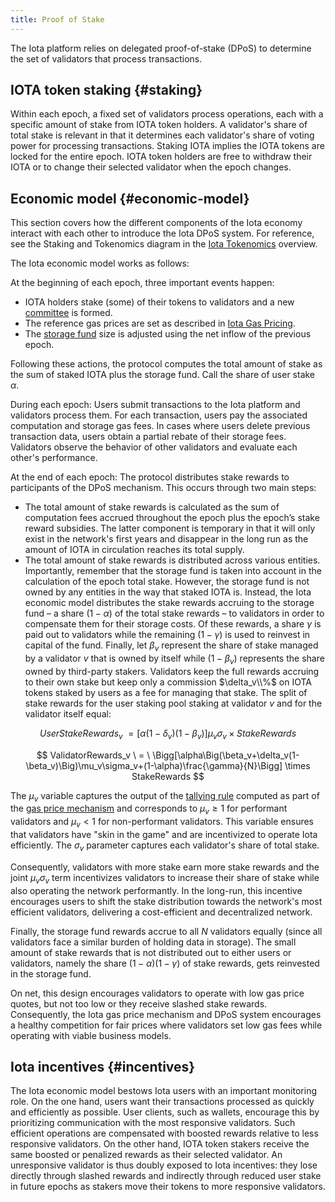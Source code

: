 ```yaml
---
title: Proof of Stake
---
```


The Iota platform relies on delegated proof-of-stake (DPoS) to determine the set of validators that process transactions.

## IOTA token staking {#staking}

Within each epoch, a fixed set of validators process operations, each with a specific amount of stake from IOTA token holders. A validator's share of total stake is relevant in that it determines each validator's share of voting power for processing transactions. Staking IOTA implies the IOTA tokens are locked for the entire epoch. IOTA token holders are free to withdraw their IOTA or to change their selected validator when the epoch changes.

## Economic model {#economic-model}

This section covers how the different components of the Iota economy interact with each other to introduce the Iota DPoS system. For reference, see the Staking and Tokenomics diagram in the [Iota Tokenomics](../tokenomics.mdx) overview.

The Iota economic model works as follows:

At the beginning of each epoch, three important events happen:

- IOTA holders stake (some) of their tokens to validators and a new [committee](../../guides/operator/validator-committee.mdx) is formed.
- The reference gas prices are set as described in [Iota Gas Pricing](./gas-pricing.mdx).
- The [storage fund](./storage-fund.mdx) size is adjusted using the net inflow of the previous epoch.

Following these actions, the protocol computes the total amount of stake as the sum of staked IOTA plus the storage fund. Call the share of user stake $\alpha$.

During each epoch: Users submit transactions to the Iota platform and validators process them. For each transaction, users pay the associated computation and storage gas fees. In cases where users delete previous transaction data, users obtain a partial rebate of their storage fees. Validators observe the behavior of other validators and evaluate each other's performance.

At the end of each epoch: The protocol distributes stake rewards to participants of the DPoS mechanism. This occurs through two main steps:

- The total amount of stake rewards is calculated as the sum of computation fees accrued throughout the epoch plus the epoch’s stake reward subsidies. The latter component is temporary in that it will only exist in the network's first years and disappear in the long run as the amount of IOTA in circulation reaches its total supply.
- The total amount of stake rewards is distributed across various entities. Importantly, remember that the storage fund is taken into account in the calculation of the epoch total stake. However, the storage fund is not owned by any entities in the way that staked IOTA is. Instead, the Iota economic model distributes the stake rewards accruing to the storage fund – a share $(1-\alpha)$ of the total stake rewards – to validators in order to compensate them for their storage costs. Of these rewards, a share $\gamma$ is paid out to validators while the remaining $(1-\gamma)$ is used to reinvest in capital of the fund. Finally, let $\beta_v$ represent the share of stake managed by a validator $v$ that is owned by itself while $(1-\beta_v)$ represents the share owned by third-party stakers. Validators keep the full rewards accruing to their own stake but keep only a commission $\delta_v\\%$ on IOTA tokens staked by users as a fee for managing that stake. The split of stake rewards for the user staking pool staking at validator $v$ and for the validator itself equal:

$$
UserStakeRewards_v \ = \Big[ \alpha(1-\delta_v)(1-\beta_v)\Big]\mu_v\sigma_v \times StakeRewards
$$

$$
ValidatorRewards_v \ = \ \Bigg[\alpha\Big(\beta_v+\delta_v(1-\beta_v)\Big)\mu_v\sigma_v+(1-\alpha)\frac{\gamma}{N}\Bigg] \times StakeRewards
$$

The $\mu_v$ variable captures the output of the [tallying rule](gas-pricing.mdx#tallying-rule) computed as part of the [gas price mechanism](./gas-pricing.mdx) and corresponds to $\mu_v\geq1$ for performant validators and $\mu_v<1$ for non-performant validators. This variable ensures that validators have "skin in the game" and are incentivized to operate Iota efficiently. The $\sigma_v$ parameter captures each validator's share of total stake.

Consequently, validators with more stake earn more stake rewards and the joint $\mu_v\sigma_v$ term incentivizes validators to increase their share of stake while also operating the network performantly. In the long-run, this incentive encourages users to shift the stake distribution towards the network's most efficient validators, delivering a cost-efficient and decentralized network.

Finally, the storage fund rewards accrue to all $N$ validators equally (since all validators face a similar burden of holding data in storage). The small amount of stake rewards that is not distributed out to either users or validators, namely the share $(1-\alpha)(1-\gamma)$ of stake rewards, gets reinvested in the storage fund.

On net, this design encourages validators to operate with low gas price quotes, but not too low or they receive slashed stake rewards. Consequently, the Iota gas price mechanism and DPoS system encourages a healthy competition for fair prices where validators set low gas fees while operating with viable business models.

## Iota incentives {#incentives}

The Iota economic model bestows Iota users with an important monitoring role. On the one hand, users want their transactions processed as quickly and efficiently as possible. User clients, such as wallets, encourage this by prioritizing communication with the most responsive validators. Such efficient operations are compensated with boosted rewards relative to less responsive validators. On the other hand, IOTA token stakers receive the same boosted or penalized rewards as their selected validator. An unresponsive validator is thus doubly exposed to Iota incentives: they lose directly through slashed rewards and indirectly through reduced user stake in future epochs as stakers move their tokens to more responsive validators.
